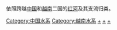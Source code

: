 {{Catnav|頁面分類|地理|各國地理|越南地理}}
{{Catnav|頁面分類|地理|各國地理|中国地理|中国河流}}
{{Catnav|頁面分類|各種主題的頁面分類|按國家分類|各國地理|越南地理}}
{{Catnav|頁面分類|各種主題的頁面分類|依中国各省来作的分类|中国各省地理|广西地理}}
{{Catnav|頁面分類|各種主題的頁面分類|依中国各省来作的分类|中国各省地理|云南地理}}

依照跨越[[中国|中国]]和[[越南|越南]]二国的[[红河|红河]]及其支流归类。

[[Category:中国水系|Category:中国水系]]
[[Category:越南水系|Category:越南水系]]
[[Category:云南河流|+]]
[[Category:广西河流|+]]
[[Category:越南河流|+]]